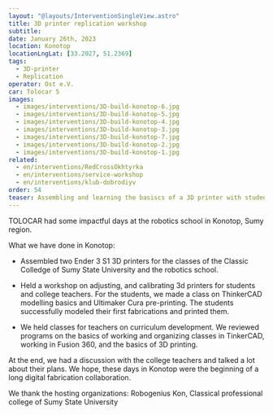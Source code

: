 ```yaml
---
layout: "@layouts/InterventionSingleView.astro"
title: 3D printer replication workshop 
subtitle:
date: January 26th, 2023
location: Konotop
locationLngLat: [33.2027, 51.2369]
tags: 
  - 3D-printer
  - Replication
operator: Ost e.V.
car: Tolocar 5
images:
  - images/interventions/3D-build-konotop-6.jpg
  - images/interventions/3D-build-konotop-5.jpg
  - images/interventions/3D-build-konotop-4.jpg
  - images/interventions/3D-build-konotop-3.jpg
  - images/interventions/3D-build-konotop-7.jpg
  - images/interventions/3D-build-konotop-2.jpg
  - images/interventions/3D-build-konotop-1.jpg
related:
  - en/interventions/RedCrossOkhtyrka
  - en/interventions/service-workshop
  - en/interventions/klub-dobrodiyv
order: 54
teaser: Assembling and learning the basiscs of a 3D printer with students and teachers at robotics school in Konotop.
---
```

TOLOCAR had some impactful days at the robotics school in Konotop, Sumy region.

What we have done in Konotop:
- Assembled two Ender 3 S1 3D printers for the classes of the Classic Colledge of Sumy State University and the robotics school.

- Held a workshop on adjusting, and calibrating 3d printers for students and college teachers. For the students, we made a class on ThinkerCAD modelling basics and Ultimaker Cura pre-printing. The students successfully modeled their first fabrications and printed them.

- We held classes for teachers on curriculum development. We reviewed programs on the basics of working and organizing classes in TinkerCAD, working in Fusion 360, and the basics of 3D printing.

At the end, we had a discussion with the college teachers and talked a lot about their plans. We hope, these days in Konotop were the beginning of a long digital fabrication collaboration.

We thank the hosting organizations: Robogenius Kon, Classical professional college of Sumy State University

